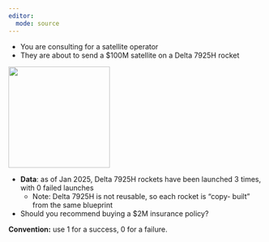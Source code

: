 ```yaml
---
editor: 
  mode: source
---
```


- You are consulting for a satellite operator
- They are about to send a $100M satellite on a Delta 7925H rocket

::: column-margin
![](../images/delta.jpeg){width="200"}
:::

- **Data**: as of Jan 2025, Delta 7925H rockets have been launched 3 times, with
0 failed launches <!-- Source: https://space.skyrocket.de/doc_lau_det/delta-7925h.htm -->
  - Note: Delta 7925H is not reusable, so each rocket is "copy- built" from the
  same blueprint
- Should you recommend buying a $2M insurance policy?

**Convention:** use 1 for a success, 0 for a failure.



